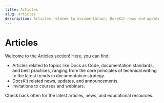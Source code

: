 ```yaml
---
title: Articles
slug: articles
description: Articles related to documentation, DocsKit news and updates, and invitations to events. 
---
```

# Articles

Welcome to the Articles section! Here, you can find: 

* Articles related to topics like Docs as Code, documentation standards, and best practices, ranging from the core principles of technical writing to the latest trends in documentation strategy.
* DocsKit related news, updates, and announcements. 
* Invitations to courses and webinars. 

Check back often for the latest articles, news, and educational resources. 


